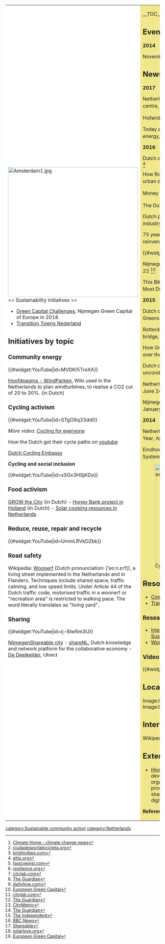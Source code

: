 {| cellpadding="8" cellspacing="0"
|- valign="top" 
| style="background:white" width="52%"|
[[File:Amsterdam1.jpg|424px]]<br clear=left>
== Sustainability initiatives ==
*[http://www.greencapitalchallenges.nl/ Green Capital Challenges], Nijmegen Green Capital of Europe in 2018.
*[http://transitiontowns.nl/ Transition Towns Nederland]

{{scalocal|Netherlands}}

== Initiatives by topic ==

=== Community energy ===

{{#widget:YouTube|id=MVDKl5TreXA}}

[http://www.guldenlijn.nl/windparken/mwiki/index.php/Hoofdpagina Hoofdpagina - WindParken], Wiki used in the Netherlands to plan windturbines, to realise a CO2 cut of 20 to 30%. (in Dutch)

=== Cycling activism ===

{{#widget:YouTube|id=STgO9q33ddI}}

''More video'': [http://vimeo.com/29401217# Cycling for everyone]

How the Dutch got their cycle paths on [https://www.youtube.com/watch?v=XuBdf9jYj7o youtube]

[http://www.dutchcycling.nl/ Dutch Cycling Embassy]

'''Cycling and social inclusion'''

{{#widget:YouTube|id=xSGx3HSjKDo}}

=== Food activism ===

[http://www.growthecity.eu/ GROW the City] (in Dutch) - [http://www.honingbank.nl Honey Bank project in Holland] (in Dutch) - [[Wikia:solarcooking:Netherlands|Solar cooking resources in Netherlands]]

=== Reduce, reuse, repair and recycle ===

{{#widget:YouTube|id=UmmLRVkDZbk}}

=== Road safety ===

Wikipedia: [[wikipedia:Woonerf|Woonerf]] (Dutch pronunciation: [ˈʋoːn.ɛrf]), a living street implemented in the Netherlands and in Flanders. Techniques include shared space, traffic calming, and low speed limits. Under Article 44 of the Dutch traffic code, motorised traffic in a woonerf or "recreation area" is restricted to walking pace. The word literally translates as "living yard".

=== Sharing ===

{{#widget:YouTube|id=ij-6Iwfim3U}}

[http://www.shareable.net/cities/nijmegen-netherlands NijmegenShareable city] - [http://www.sharenl.nl/englishpage/ shareNL], Dutch knowledge and network platform for the collaborative economy - [http://www.dedeelkelder.nl/ De Deelkelder], Utrect

| style="background:khaki" |

__TOC__

== Events ==

'''2014'''

November 29 [http://www.koopniets.nl/ Buy Nothing Day] (in Dutch)

== News and comment ==

'''2017'''

Netherlands invests €1m in global climate adaptation centre, Feb 8 <ref>[http://www.climatechangenews.com/2017/02/08/netherlands-bets-e1m-on-global-climate-adaptation-centre/ Climate Home - climate change news]</ref>

Holland says goodbye to oil, Jan 20 <ref>[http://www.ciudadesporlabicicleta.org/web/2017/01/20/holanda-se-despide-del-petroleo/ ciudadesporlabicicleta.org]</ref>

Today all Dutch trains are powered 100% by wind energy, Jan 2 <ref>[http://brightvibes.com/443/en/today-all-dutch-trains-are-powered-100-by-wind-energy brightvibes.com]</ref> 

'''2016'''

Dutch cities launch Europe’s largest e-bus fleet, Dec 20 <ref>[http://www.eltis.org/discover/news/dutch-cities-launch-europes-largest-e-bus-fleet eltis.org]</ref>

How Rotterdam became the world leader in sustainable urban design, Dec 5 <ref>[http://www.fastcoexist.com/3060998/change-generation/experimental-city-how-rotterdam-became-the-world-leader-in-sustainable-urb fastcoexist.com]</ref>

Money for Everybody, Nov 30 <ref>[http://www.resilience.org/stories/2016-11-30/money-for-everybody resilience.org]</ref>

The Dutch Are Going Big on Trees, Oct 25 <ref>[http://www.citylab.com/design/2016/10/the-netherlands-will-increase-its-forests-by-a-quarter/505331/ citylab.com]</ref>

Dutch parliament votes to close down country's coal industry, Sep 23 <ref>[https://www.theguardian.com/environment/2016/sep/23/dutch-parliament-votes-to-close-down-countrys-coal-industry The Guardian]</ref>

75 years after its destruction, Rotterdam continues to reinvent itself, Aug 24 <ref>[http://dailyhive.com/vancouver/rotterdam-cycling-photos-video dailyhive.com]</ref>

{{#widget:YouTube|id=ddJahAbH7ZU}}

Nijmegen wins European Green Capital Award 2018, Jun 22 <ref>[http://ec.europa.eu/environment/europeangreencapital/news/20160623-1.html European Green Capital]</ref>

This Bike Lane Made From Recycled Wood Chips Is the Most Dutch Thing Ever, January 21 <ref>[http://www.citylab.com/design/2016/01/dutch-bike-lane-wood-chips-grontmij/425040/ citylab.com]</ref>

'''2015'''

Dutch city plans to pay citizens a ‘basic income’, and Greens say it could work in the [[UK]], December 26 <ref>[http://www.theguardian.com/world/2015/dec/26/dutch-city-utrecht-basic-income-uk-greens The Guardian]</ref>

Rotterdam's residents crowdfunded its new pedestrian bridge, July 29 <ref>[http://www.citymetric.com//skylines/rotterdams-residents-crowdfunded-its-new-pedestrian-bridge-1277 CityMetric]</ref>

How Groningen invented a cycling template for cities all over the world, July 29 <ref>[http://www.theguardian.com/cities/2015/jul/29/how-groningen-invented-a-cycling-template-for-cities-all-over-the-world The Guardian]</ref>

Dutch city of Utrecht to experiment with a universal, unconditional income, June 26 <ref>[http://www.independent.co.uk/news/world/europe/dutch-city-of-utrecht-to-experiment-with-a-universal-unconditional-income-10345595.html The Independent]</ref>

Netherlands ordered to cut greenhouse gas emissions, June 24 <ref>[http://www.bbc.co.uk/news/world-europe-33253772 BBC News]</ref>

Nijmegen Sharing City Embraces No-Money Abundance, January 26 <ref>[http://www.shareable.net/blog/nijmegen-sharing-city-embraces-no-money-abundance Shareable]</ref>

'''2014''' 

Netherlands Aiming For 100,000 More Solar Roofs In 1 Year, April 8 <ref>[http://solarlove.org/netherlands-aiming-100000-solar-roofs-1-year/ solarlove.org]</ref>

Eindhoven introduces Sustainable Smart Lighting Systems, March 26 <ref>[http://ec.europa.eu/environment/europeangreencapital/eindhoven-smart-lighting/index.html European Green Capital] </ref>

[[File:Cycling mother and daughter in a forest.JPG|320px]]

== Resources ==
*[http://www.communityloversguide.org/rotterdam#!rotterdam/c1bub Community Lover's Guide to Rotterdam]
*[http://www.transitionnetwork.org/support/translations#Nederlands Transition support materials] (in Dutch)

=== Research ===
*[[International Centre for Integrated assessment and Sustainable development (ICIS)]]
*[[Working Group on Development Techniques]]

=== Video ===

{{#widget:YouTube|id=X2GHXxe0y6s}}

== Local communities in {{PAGENAME}} ==

<gallery>
Image:Ciclismo en Amsterdam.jpg|[[Amsterdam]]
Image:Greenwich park drawing1.jpg|[[Help:Creating a page|''Create a new page'']]
</gallery>

== Interwiki links ==
Wikipedia: [[wikipedia:Netherlands|Netherlands]]

== External links == 
*[https://hivos.org/ Hivos international], Dutch organization for development. Hivos provides financial support to organizations in Africa, Latin America and Asia, it provides advocacy and it supports knowledge sharing in particular in the field of social change, digital activism and rural innovations. {{W|Hivos}}


'''References'''
{{Attrib sca ref|Netherlands}}
<references/>
|}


{{scaendmenu}}
[[category:Sustainable community action]]
[[category:Netherlands]]